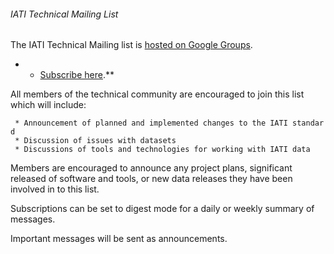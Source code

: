====== IATI Technical Mailing List ======

The IATI Technical Mailing list is [[https://groups.google.com/d/forum/iati-technical|hosted on Google Groups]]. 

**[[https://groups.google.com/group/iati-technical?hl=en-GB|Subscribe here]].**

All members of the technical community are encouraged to join this list which will include:

  * Announcement of planned and implemented changes to the IATI standard
  * Discussion of issues with datasets
  * Discussions of tools and technologies for working with IATI data

Members are encouraged to announce any project plans, significant released of software and tools, or new data releases they have been involved in to this list. 

Subscriptions can be set to digest mode for a daily or weekly summary of messages. 

Important messages will be sent as announcements.